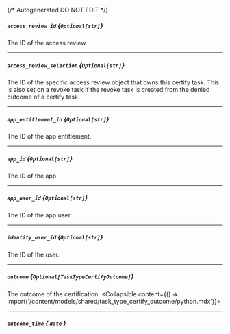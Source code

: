 {/* Autogenerated DO NOT EDIT  */}

##### `access_review_id` *{`Optional[str]`}*
The ID of the access review.

---
##### `access_review_selection` *{`Optional[str]`}*
The ID of the specific access review object that owns this certify task. This is also set on a revoke task if the revoke task is created from the denied outcome of a certify task.

---
##### `app_entitlement_id` *{`Optional[str]`}*
The ID of the app entitlement.

---
##### `app_id` *{`Optional[str]`}*
The ID of the app.

---
##### `app_user_id` *{`Optional[str]`}*
The ID of the app user.

---
##### `identity_user_id` *{`Optional[str]`}*
The ID of the user.

---
##### `outcome` *{`Optional[TaskTypeCertifyOutcome]`}*
The outcome of the certification.
<Collapsible content={() => import('/content/models/shared/task_type_certify_outcome/python.mdx')}>
</Collapsible>

---
##### `outcome_time` [*{ `date` }*](https://docs.python.org/3/library/datetime.html#date-objects)

